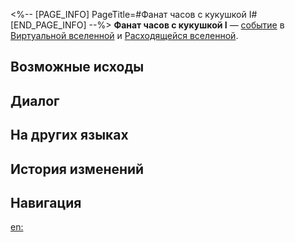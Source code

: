 <%-- [PAGE_INFO]
PageTitle=#Фанат часов с кукушкой I#
[END_PAGE_INFO] --%>
{{Дополнить}}
{{ВВ Событие Инфобокс
|id                 = 19601
|Название           = 
|Изображение        = Событие ВВ Близнецы.png
|Испытание_в_вв     = Неизвестно
|Испытание_в_рое    = Неизвестно
|Испытание_в_зиш    = 
|Испытание_в_рв     = Неизвестно
|Испытание_в_облнеп = Неизвестно
|Требования         = 
|Пред               = 
|След               = 
|Упоминания         = 
|Порядок            = 054
|Порядок_рв         = 063
}}
'''Фанат часов с кукушкой I''' — [[Расходящаяся вселенная/События|событие]] в [[Виртуальная вселенная|Виртуальной вселенной]] и [[Расходящаяся вселенная|Расходящейся вселенной]].

==Возможные исходы==
{{Возможные исходы
|Выбор_1 = Принять Часы с кукушкой
|Результат_1 = Получить случайную негативную диковину из серии Часы с кукушкой.
|Режимы_1  = вв,рой

|Выбор_2 = Принять Часы с кукушкой
|Результат_2 = Получить случайных негативных диковин из серии Часы с кукушкой: 1, а также благословений Пути, требуемого для уравнения: 2.
|Режимы_2  = рв

|Выбор_3 = Принять Часы с кукушкой
|Результат_3 = Получить случайных негативных диковин из серии Часы с кукушкой: 1, а также уже имеющихся компонентов: 2.
|Режимы_3  = облнеп

|Выбор_4 = Отказаться
|Результат_4 = Что-то не так!
}}

==Диалог==
{{Диалог Начало}}
:{{tx}}
{{Диалог Конец}}

==На других языках==
{{На других языках
|en   = The Cuckoo Clock Fanatic (I)
|zhs  = 咕咕钟狂热粉丝（其一）
|zht  = 咕咕鐘狂熱愛好者（其一）
|ja   = {{Rubi|鳩時計|はとどけい}}の{{Rubi|熱狂的|ねっきょうてき}}ファン（1）
|ko   = 뻐꾸기 시계의 광팬 (1)
|es   = El fanático del reloj de cuco I
|fr   = Collectionneur de coucous (I)
|ru   = Фанат часов с кукушкой I
|th   = แฟนคลับผู้คลั่งไคล้ Cuckoo Clock (1)
|vi   = Fan Cuồng Đồng Hồ Cúc Cu 1
|de   = Der Kuckucksuhren-Fanatiker (Teil 1)
|id   = Fanatik Jam Cuckoo (1)
|pt   = O Fanático dos Relógios Cuco (I)
}}

==История изменений==
{{История изменений|null}}

==Навигация==
{{События ВВ Навбокс}}

[[en:]]